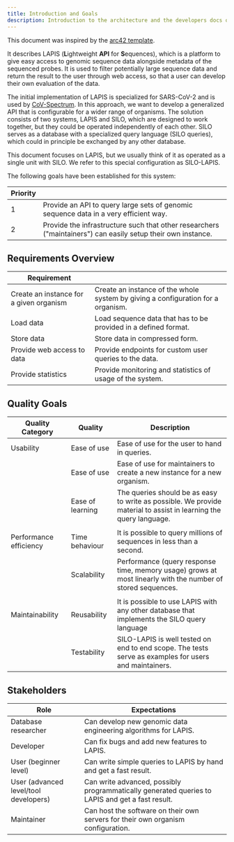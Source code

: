 ```yaml
---
title: Introduction and Goals
description: Introduction to the architecture and the developers docs of LAPIS
---
```


This document was inspired by the [arc42 template](https://arc42.org/).

It describes LAPIS (**L**ightweight **API** for **S**equences),
which is a platform to give easy access to genomic sequence data alongside metadata of the sequenced probes.
It is used to filter potentially large sequence data and return the result to the user through web access,
so that a user can develop their own evaluation of the data.

The initial implementation of LAPIS is specialized for SARS-CoV-2 and is used
by [CoV-Spectrum](https://cov-spectrum.org).
In this approach, we want to develop a generalized API that is configurable for a wider range of organisms.
The solution consists of two systems, LAPIS and SILO, which are designed to work together,
but they could be operated independently of each other.
SILO serves as a database with a specialized query language (SILO queries),
which could in principle be exchanged by any other database.

This document focuses on LAPIS, but we usually think of it as operated as a single unit with SILO.
We refer to this special configuration as SILO-LAPIS.

The following goals have been established for this system:

| Priority |                                                                                                             |
| -------- | ----------------------------------------------------------------------------------------------------------- |
| 1        | Provide an API to query large sets of genomic sequence data in a very efficient way.                        |
| 2        | Provide the infrastructure such that other researchers ("maintainers") can easily setup their own instance. |

## Requirements Overview

| Requirement                             |                                                                                  |
| --------------------------------------- | -------------------------------------------------------------------------------- |
| Create an instance for a given organism | Create an instance of the whole system by giving a configuration for a organism. |
| Load data                               | Load sequence data that has to be provided in a defined format.                  |
| Store data                              | Store data in compressed form.                                                   |
| Provide web access to data              | Provide endpoints for custom user queries to the data.                           |
| Provide statistics                      | Provide monitoring and statistics of usage of the system.                        |

## Quality Goals

| Quality Category       | Quality          | Description                                                                                                       |
| ---------------------- | ---------------- | ----------------------------------------------------------------------------------------------------------------- |
| Usability              | Ease of use      | Ease of use for the user to hand in queries.                                                                      |
|                        | Ease of use      | Ease of use for maintainers to create a new instance for a new organism.                                          |
|                        | Ease of learning | The queries should be as easy to write as possible. We provide material to assist in learning the query language. |
|                        |                  |                                                                                                                   |
| Performance efficiency | Time behaviour   | It is possible to query millions of sequences in less than a second.                                              |
|                        | Scalability      | Performance (query response time, memory usage) grows at most linearly with the number of stored sequences.       |
|                        |                  |                                                                                                                   |
| Maintainability        | Reusability      | It is possible to use LAPIS with any other database that implements the SILO query language                       |
|                        | Testability      | SILO-LAPIS is well tested on end to end scope. The tests serve as examples for users and maintainers.             |

## Stakeholders

| Role                                  | Expectations                                                                                    |
| ------------------------------------- | ----------------------------------------------------------------------------------------------- |
| Database researcher                   | Can develop new genomic data engineering algorithms for LAPIS.                                  |
| Developer                             | Can fix bugs and add new features to LAPIS.                                                     |
| User (beginner level)                 | Can write simple queries to LAPIS by hand and get a fast result.                                |
| User (advanced level/tool developers) | Can write advanced, possibly programmatically generated queries to LAPIS and get a fast result. |
| Maintainer                            | Can host the software on their own servers for their own organism configuration.                |
